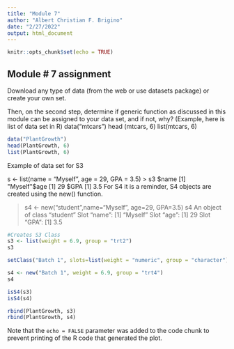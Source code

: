 ```yaml
---
title: "Module 7"
author: "Albert Christian F. Brigino"
date: "2/27/2022"
output: html_document
---
```


```r
knitr::opts_chunk$set(echo = TRUE)
```

## Module # 7 assignment


Download any type of data (from the web or use datasets package) or create your own set. 

Then, on the second step, determine if generic function as discussed in this module can be assigned to your data set, and if not, why? (Example, here is list of data set in R)
data("mtcars")
head (mtcars, 6)
list(mtcars, 6)

```r
data("PlantGrowth")
head(PlantGrowth, 6)
list(PlantGrowth, 6)
```
Example of data set for S3

s <- list(name = "Myself", age = 29, GPA = 3.5) 
> s3
$name
[1] "Myself"
$age
[1] 29
$GPA
[1] 3.5
For S4 it is a reminder, S4 objects are created using the new() function. 

> s4 <- new("student",name="Myself", age=29, GPA=3.5)
 > s4
An object of class "student"
Slot "name":
[1] "Myself"
Slot "age":
[1] 29
Slot "GPA":
[1] 3.5


```r
#Creates S3 Class
s3 <- list(weight = 6.9, group = "trt2") 
s3

setClass("Batch 1", slots=list(weight = "numeric", group = "character"))

s4 <- new("Batch 1", weight = 6.9, group = "trt4")
s4

isS4(s3)
isS4(s4)

rbind(PlantGrowth, s3)
rbind(PlantGrowth, s4)
```

Note that the `echo = FALSE` parameter was added to the code chunk to prevent printing of the R code that generated the plot.
